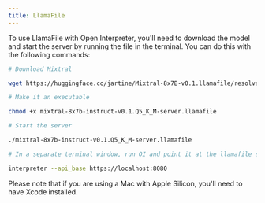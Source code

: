 ```yaml
---
title: LlamaFile
---
```


To use LlamaFile with Open Interpreter, you'll need to download the model and start the server by running the file in the terminal. You can do this with the following commands:

```bash
# Download Mixtral

wget https://huggingface.co/jartine/Mixtral-8x7B-v0.1.llamafile/resolve/main/mixtral-8x7b-instruct-v0.1.Q5_K_M-server.llamafile

# Make it an executable

chmod +x mixtral-8x7b-instruct-v0.1.Q5_K_M-server.llamafile

# Start the server

./mixtral-8x7b-instruct-v0.1.Q5_K_M-server.llamafile

# In a separate terminal window, run OI and point it at the llamafile server

interpreter --api_base https://localhost:8080
```

Please note that if you are using a Mac with Apple Silicon, you'll need to have Xcode installed.